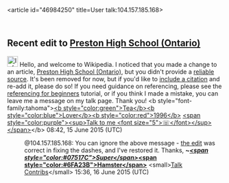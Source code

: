 <article id="46984250" title=User talk:104.157.185.168>
	<talkpage id="46984250" title="User talk:104.157.185.168">


==Recent edit to [[Preston High School (Ontario)]]==
[[Image:Information.svg|25px|alt=Information icon]] Hello, and welcome to Wikipedia. I noticed that you made a change to an article, [[Preston High School (Ontario)]], but you didn't provide a [[Wikipedia:Identifying reliable sources|reliable source]]. It's been removed for now, but if you'd like to [[Wikipedia:Citing sources|include a citation]] and re-add it, please do so! If you need guidance on referencing, please see the [[Help:Referencing for beginners|referencing for beginners]] tutorial, or if you think I made a mistake, you can leave me a message on my talk page. Thank you! &lt;b style=&quot;font-family:tahoma&quot;&gt;[[User:TeaLover1996|&lt;b style=&quot;color:green&quot;&gt;Tea&lt;/b&gt;&lt;b style=&quot;color:blue&quot;&gt;Lover&lt;/b&gt;&lt;b style=&quot;color:red&quot;&gt;1996&lt;/b&gt;]] [[User talk:TeaLover1996|&lt;span style=&quot;color:purple&quot;&gt;&lt;sup&gt;Talk to me &lt;font size=&quot;5&quot;&gt;☏&lt;/font&gt;&lt;/sup&gt;&lt;/span&gt;]]&lt;/b&gt; 08:42, 15 June 2015 (UTC)
:@104.157.185.168: You can ignore the above message - [https://en.wikipedia.org/w/index.php?title=Preston_High_School_(Ontario)&amp;diff=prev&amp;oldid=666409279 the edit] was correct in fixing the dashes, and I've restored it. Thanks, '''~''[[User:SuperHamster|&lt;span style=&quot;color:#07517C&quot;&gt;Super&lt;/span&gt;]]''[[User:SuperHamster|&lt;span style=&quot;color:#6FA23B&quot;&gt;Hamster&lt;/span&gt;]]''' &lt;small&gt;[[User talk:SuperHamster|Talk]] [[Special:Contribs/SuperHamster|Contribs]]&lt;/small&gt; 15:36, 16 June 2015 (UTC)
	</talkpage>
</article>